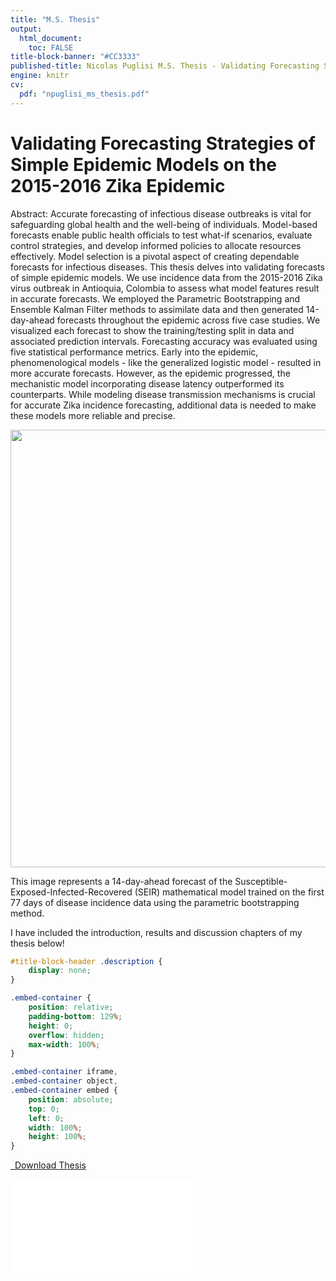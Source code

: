 ---
title: "M.S. Thesis"
output: 
  html_document:
    toc: FALSE
title-block-banner: "#CC3333"
published-title: Nicolas Puglisi M.S. Thesis - Validating Forecasting Strategies of Simple Epidemic Models on the 2015-2016 Zika Epidemic
engine: knitr 
cv:
  pdf: "npuglisi_ms_thesis.pdf"
---
# Validating Forecasting Strategies of Simple Epidemic Models on the 2015-2016 Zika Epidemic

Abstract: Accurate forecasting of infectious disease outbreaks is vital for safeguarding global health and the well-being of individuals. Model-based forecasts enable public health officials to test what-if scenarios, evaluate control strategies, and develop informed policies to allocate resources effectively. Model selection is a pivotal aspect of creating dependable forecasts for infectious diseases. This thesis delves into validating forecasts of simple epidemic models. We use incidence data from the 2015-2016 Zika virus outbreak in Antioquia, Colombia to assess what model features result in accurate forecasts. We employed the Parametric Bootstrapping and Ensemble Kalman Filter methods to assimilate data and then generated 14-day-ahead forecasts throughout the epidemic across five case studies. We visualized each forecast to show the training/testing split in data and associated prediction intervals. Forecasting accuracy was evaluated using five statistical performance metrics. Early into the
epidemic, phenomenological models - like the generalized logistic model - resulted in more
accurate forecasts. However, as the epidemic progressed, the mechanistic model incorporating
disease latency outperformed its counterparts. While modeling disease transmission mechanisms is crucial for accurate Zika incidence forecasting, additional data is needed to make these models more reliable and precise.

![](SEIR_77train_forecast.jpg){fig-align="center" width="700"}

This image represents a 14-day-ahead forecast of the Susceptible-Exposed-Infected-Recovered (SEIR) mathematical model trained on the first 77 days of disease incidence data using the parametric bootstrapping method.

I have included the introduction, results and discussion chapters of my thesis below!

```{css, echo=FALSE}
#title-block-header .description {
    display: none;
}
```

```{css echo=FALSE}
.embed-container {
    position: relative;
    padding-bottom: 129%;
    height: 0;
    overflow: hidden;
    max-width: 100%;
}

.embed-container iframe,
.embed-container object,
.embed-container embed {
    position: absolute;
    top: 0;
    left: 0;
    width: 100%;
    height: 100%;
}
```

```{=html}
<p class="text-center">
  <a class="btn btn-primary btn-lg cv-download" href="`r rmarkdown::metadata$cv$pdf`" target="_blank">
    <i class="fa-solid fa-file-arrow-down"></i>&ensp;Download Thesis
  </a>
</p>

<div class="embed-container">
  <iframe src="`r rmarkdown::metadata$cv$pdf`" style="border: 0.5px"></iframe>
</div>
```
